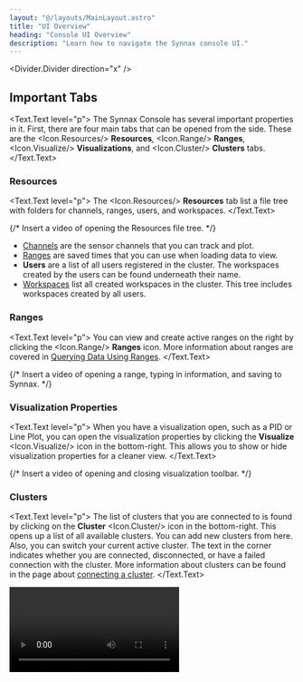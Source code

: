 ```yaml
---
layout: "@/layouts/MainLayout.astro"
title: "UI Overview"
heading: "Console UI Overview"
description: "Learn how to navigate the Synnax console UI."
---
```


<Divider.Divider direction="x" />

## Important Tabs

<Text.Text level="p">
The Synnax Console has several important properties in it. First, there are four
main tabs that can be opened from the side. These are the <Icon.Resources/>
__Resources__, <Icon.Range/> __Ranges__, <Icon.Visualize/> __Visualizations__,
and <Icon.Cluster/> __Clusters__ tabs.
</Text.Text>

### Resources

<Text.Text level="p">
The <Icon.Resources/> __Resources__ tab list a file tree with folders for
channels, ranges, users, and workspaces.
</Text.Text>

{/* Insert a video of opening the Resources file tree. */}

- [Channels](/reference/concepts/channels) are the sensor channels that you can
  track and plot.
- [Ranges](querying-data) are saved times that you can use
  when loading data to view.
- __Users__ are a list of all users registered in the cluster. The workspaces
  created by the users can be found underneath their name.
- [Workspaces](workspaces) list all created workspaces in
  the cluster. This tree includes workspaces created by all users.

### Ranges

<Text.Text level="p">
You can view and create active ranges on the right by clicking the <Icon.Range/>
__Ranges__ icon. More information about ranges are covered in [Querying Data Using Ranges](querying-data).
</Text.Text>

{/* Insert a video of opening a range, typing in information, and saving to
Synnax. */}

### Visualization Properties

<Text.Text level="p">
When you have a visualization open, such as a PID or Line Plot, you can open the
visualization properties by clicking the __Visualize__ <Icon.Visualize/> icon in
the bottom-right. This allows you to show or hide visualization properties for a
cleaner view.
</Text.Text>

{/* Insert a video of opening and closing visualization toolbar. */}

### Clusters

<Text.Text level="p">
The list of clusters that you are connected to is found by clicking on the
__Cluster__ <Icon.Cluster/> icon in the bottom-right. This opens up a list of
all available clusters. You can add new clusters from here. Also, you can switch
your current active cluster. The text in the corner indicates whether you are
connected, disconnected, or have a failed connection with the cluster. More
information about clusters can be found in the page about [connecting a
cluster](connect-a-cluster).
</Text.Text>

<Video client:only="react" id="console/connect-a-cluster" />

<Divider.Divider direction="x" />
{/*
## Window Management

The Synnax Console can be easily manipulated to help choose the exact display
you want.

You can easily open and close tabs on Synnax:

Insert a video of opening and closing all four main tabs.

You can close tabs either by touching the respective icon or resizing it to the
edge:

{/*Insert a video of closing a tab both ways.*

You can also have multiple visualizations displayed at the same time:

{/*Insert a video where you display a line plot or two next to a PID.*

<Divider.Divider direction="x" />
*/}

## Getting Help

<Text.Text level="p">
The Synnax documentation can be opened from within the Synnax Console by
clicking the <Icon.QuestionMark/> icon.
</Text.Text>

{/*Insert a video of opening the documentation.*/}

### Search Toolbar

The search toolbar at the top can be used to search for resources or to toggle
commands. Searching for resouces can be done by searching or pressing
`ctrl`+`P`.
{/* As an example of searching for resources, you could search for a test range and
then have it automatically added as an active range:

Insert a video of adding a range using the toolbar. */}

The search toolbar can run commands by entering a "`>`" or pressing
`ctrl`+`shift`+`P`.
{/* This allows you to run commands such as toggling the color theme:

Insert a video of toggling the color theme through the toolbar. */}
